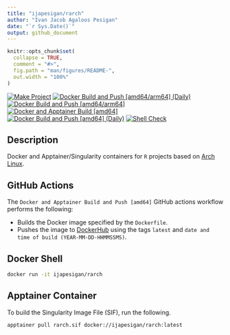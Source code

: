 ```yaml
---
title: "ijapesigan/rarch"
author: "Ivan Jacob Agaloos Pesigan"
date: "`r Sys.Date()`"
output: github_document
---
```


<!-- README.md is generated from .setup/readme/README.Rmd. Please edit that file -->

```r
knitr::opts_chunk$set(
  collapse = TRUE,
  comment = "#>",
  fig.path = "man/figures/README-",
  out.width = "100%"
)
```

<!-- badges: start -->
[![Make Project](https://github.com/ijapesigan/docker-rarch/actions/workflows/make.yml/badge.svg)](https://github.com/ijapesigan/docker-rarch/actions/workflows/make.yml)
[![Docker Build and Push [amd64/arm64] (Daily)](https://github.com/ijapesigan/docker-rarch/actions/workflows/docker-build-push-daily-amd64-arm64.yml/badge.svg)](https://github.com/ijapesigan/docker-rarch/actions/workflows/docker-build-push-daily-amd64-arm64.yml)
[![Docker Build and Push [amd64/arm64]](https://github.com/ijapesigan/docker-rarch/actions/workflows/docker-build-push-amd64-arm64.yml/badge.svg)](https://github.com/ijapesigan/docker-rarch/actions/workflows/docker-build-push-amd64-arm64.yml)
[![Docker and Apptainer Build [amd64]](https://github.com/ijapesigan/docker-rarch/actions/workflows/docker-apptainer-build-amd64.yml/badge.svg)](https://github.com/ijapesigan/docker-rarch/actions/workflows/docker-apptainer-build-amd64.yml)
[![Docker Build and Push [amd64] (Daily)](https://github.com/ijapesigan/docker-rarch/actions/workflows/docker-build-push-daily-amd64/badge.svg)](https://github.com/ijapesigan/docker-rarch/actions/workflows/docker-build-push-daily-amd64)
[![Shell Check](https://github.com/ijapesigan/docker-rarch/actions/workflows/shellcheck.yml/badge.svg)](https://github.com/ijapesigan/docker-rarch/actions/workflows/shellcheck.yml)
<!-- badges: end -->

## Description

Docker and Apptainer/Singularity containers for `R` projects based on [Arch Linux](https://archlinux.org/).

## GitHub Actions

The `Docker and Apptainer Build and Push [amd64]` GitHub actions workflow performs the following:

- Builds the Docker image specified by the `Dockerfile`.
- Pushes the image to [DockerHub](https://hub.docker.com/r/ijapesigan/rarch) using the tags `latest` and `date and time of build (YEAR-MM-DD-HHMMSSMS)`.

## Docker Shell

```bash
docker run -it ijapesigan/rarch
```

## Apptainer Container

To build the Singularity Image File (SIF), run the following.

```bash
apptainer pull rarch.sif docker://ijapesigan/rarch:latest
```
